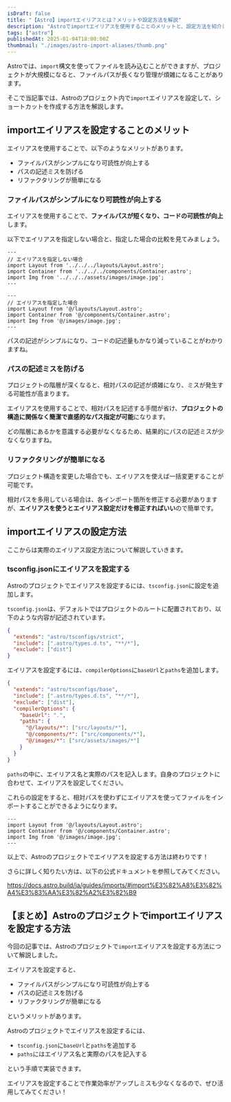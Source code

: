 ```yaml
---
isDraft: false
title: "【Astro】importエイリアスとは？メリットや設定方法を解説"
description: "Astroでimportエイリアスを使用することのメリットと、設定方法を紹介します。tsconfig.jsonファイルを編集し、実際にエイリアスを設定する手順を解説します。"
tags: ["astro"]
publishedAt: 2025-01-04T18:00:00Z
thumbnail: "./images/astro-import-aliases/thumb.png"
---
```


Astroでは、`import`構文を使ってファイルを読み込むことができますが、プロジェクトが大規模になると、ファイルパスが長くなり管理が煩雑になることがあります。

そこで当記事では、Astroのプロジェクト内で`import`エイリアスを設定して、ショートカットを作成する方法を解説します。

<ArticleToc />

## importエイリアスを設定することのメリット

エイリアスを使用することで、以下のようなメリットがあります。

- ファイルパスがシンプルになり可読性が向上する
- パスの記述ミスを防げる
- リファクタリングが簡単になる

### ファイルパスがシンプルになり可読性が向上する

エイリアスを使用することで、**ファイルパスが短くなり、コードの可読性が向上**します。

以下でエイリアスを指定しない場合と、指定した場合の比較を見てみましょう。

<CodeHead lang="astro" />

```astro showLineNumbers
---
// エイリアスを指定しない場合
import Layout from '../../../layouts/Layout.astro';
import Container from '../../../components/Container.astro';
import Img from '../../../assets/images/image.jpg';
---
```

<CodeHead lang="astro" />

```astro showLineNumbers
---
// エイリアスを指定した場合
import Layout from '@/layouts/Layout.astro';
import Container from '@/components/Container.astro';
import Img from '@/images/image.jpg';
---
```

パスの記述がシンプルになり、コードの記述量もかなり減っていることがわかりますね。

### パスの記述ミスを防げる

プロジェクトの階層が深くなると、相対パスの記述が煩雑になり、ミスが発生する可能性が高まります。

エイリアスを使用することで、相対パスを記述する手間が省け、**プロジェクトの構造に関係なく簡潔で直感的なパス指定が可能**になります。

どの階層にあるかを意識する必要がなくなるため、結果的にパスの記述ミスが少なくなりますね。

### リファクタリングが簡単になる

プロジェクト構造を変更した場合でも、エイリアスを使えば一括変更することが可能です。

相対パスを多用している場合は、各インポート箇所を修正する必要がありますが、**エイリアスを使うとエイリアス設定だけを修正すればいい**ので簡単です。

## importエイリアスの設定方法

ここからは実際のエイリアス設定方法について解説していきます。

### tsconfig.jsonにエイリアスを設定する

Astroのプロジェクトでエイリアスを設定するには、`tsconfig.json`に設定を追加します。

`tsconfig.json`は、デフォルトではプロジェクトのルートに配置されており、以下のような内容が記述されています。

<CodeHead lang="json" name="tsconfig.json" />

```json showLineNumbers
{
  "extends": "astro/tsconfigs/strict",
  "include": [".astro/types.d.ts", "**/*"],
  "exclude": ["dist"]
}
```

エイリアスを設定するには、`compilerOptions`に`baseUrl`と`paths`を追加します。

<CodeHead lang="json" name="tsconfig.json" />

```json showLineNumbers {5-12}
{
  "extends": "astro/tsconfigs/base",
  "include": [".astro/types.d.ts", "**/*"],
  "exclude": ["dist"],
  "compilerOptions": {
    "baseUrl": ".",
    "paths": {
      "@/layouts/*": ["src/layouts/*"],
      "@/components/*": ["src/components/*"],
      "@/images/*": ["src/assets/images/*"]
    }
  }
}
```

`paths`の中に、エイリアス名と実際のパスを記入します。自身のプロジェクトに合わせて、エイリアスを設定してください。

これらの設定をすると、相対パスを使わずにエイリアスを使ってファイルをインポートすることができるようになります。

<CodeHead lang="astro" />

```astro showLineNumbers
---
import Layout from '@/layouts/Layout.astro';
import Container from '@/components/Container.astro';
import Img from '@/images/image.jpg';
---
```

以上で、Astroのプロジェクトでエイリアスを設定する方法は終わりです！

さらに詳しく知りたい方は、以下の公式ドキュメントを参照してみてください。

https://docs.astro.build/ja/guides/imports/#import%E3%82%A8%E3%82%A4%E3%83%AA%E3%82%A2%E3%82%B9

## 【まとめ】Astroのプロジェクトでimportエイリアスを設定する方法

今回の記事では、Astroのプロジェクトで`import`エイリアスを設定する方法について解説しました。

エイリアスを設定すると、

- ファイルパスがシンプルになり可読性が向上する
- パスの記述ミスを防げる
- リファクタリングが簡単になる

というメリットがあります。

<Spacer />

Astroのプロジェクトでエイリアスを設定するには、

- `tsconfig.json`に`baseUrl`と`paths`を追加する
- `paths`にはエイリアス名と実際のパスを記入する

という手順で実装できます。

エイリアスを設定することで作業効率がアップしミスも少なくなるので、ぜひ活用してみてください！
